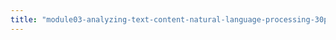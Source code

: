 ```yaml
---
title: "module03-analyzing-text-content-natural-language-processing-30pct/3-2-3-computer-lab.qmd"
---
```


